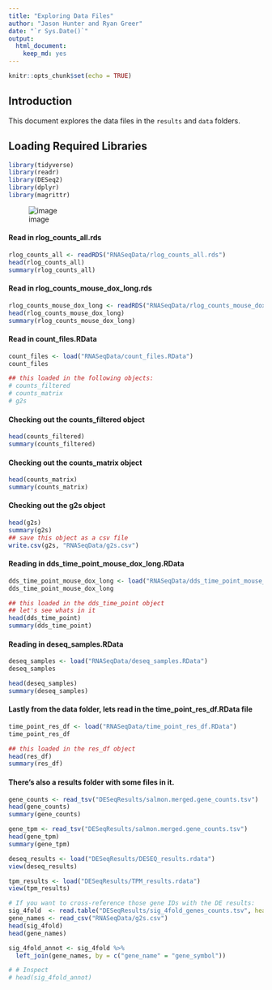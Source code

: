 ```yaml
---
title: "Exploring Data Files"
author: "Jason Hunter and Ryan Greer"
date: "`r Sys.Date()`"
output: 
  html_document:
    keep_md: yes
---
```


```r
knitr::opts_chunk$set(echo = TRUE)
```

## Introduction

This document explores the data files in the `results` and `data` folders.

## Loading Required Libraries
```r
library(tidyverse)
library(readr)
library(DESeq2)
library(dplyr)
library(magrittr)
```


![image](igvimage.png)

#### Read in rlog_counts_all.rds

```r
rlog_counts_all <- readRDS("RNASeqData/rlog_counts_all.rds")
head(rlog_counts_all)
summary(rlog_counts_all)
```

#### Read in rlog_counts_mouse_dox_long.rds
```r
rlog_counts_mouse_dox_long <- readRDS("RNASeqData/rlog_counts_mouse_dox_long.rds")
head(rlog_counts_mouse_dox_long)
summary(rlog_counts_mouse_dox_long)
```

#### Read in count_files.RData
```r
count_files <- load("RNASeqData/count_files.RData")
count_files

## this loaded in the following objects:
# counts_filtered
# counts_matrix
# g2s
```

#### Checking out the counts_filtered object
```r
head(counts_filtered)
summary(counts_filtered)
```

#### Checking out the counts_matrix object
```r
head(counts_matrix)
summary(counts_matrix)
```

#### Checking out the g2s object
```r
head(g2s)
summary(g2s)
## save this object as a csv file
write.csv(g2s, "RNASeqData/g2s.csv")
```

#### Reading in dds_time_point_mouse_dox_long.RData
```r
dds_time_point_mouse_dox_long <- load("RNASeqData/dds_time_point_mouse_long.RData")
dds_time_point_mouse_dox_long

## this loaded in the dds_time_point object
## let's see whats in it
head(dds_time_point)
summary(dds_time_point)
```

#### Reading in deseq_samples.RData
```r
deseq_samples <- load("RNASeqData/deseq_samples.RData")
deseq_samples

head(deseq_samples)
summary(deseq_samples)
```

#### Lastly from the data folder, lets read in the time_point_res_df.RData file
```r
time_point_res_df <- load("RNASeqData/time_point_res_df.RData")
time_point_res_df

## this loaded in the res_df object
head(res_df)
summary(res_df)
```

#### There's also a results folder with some files in it.
```r
gene_counts <- read_tsv("DESeqResults/salmon.merged.gene_counts.tsv")
head(gene_counts)
summary(gene_counts)
```

```r
gene_tpm <- read_tsv("DESeqResults/salmon.merged.gene_counts.tsv")
head(gene_tpm)
summary(gene_tpm)
```

```r
deseq_results <- load("DESeqResults/DESEQ_results.rdata")
view(deseq_results)
```

```r
tpm_results <- load("DESeqResults/TPM_results.rdata")
view(tpm_results)
```

```r
# If you want to cross-reference those gene IDs with the DE results:
sig_4fold  <- read.table("DESeqResults/sig_4fold_genes_counts.tsv", header = TRUE, sep = "\t", stringsAsFactors = FALSE)
gene_names <- read_csv("RNASeqData/g2s.csv")
head(sig_4fold)
head(gene_names)

sig_4fold_annot <- sig_4fold %>%
  left_join(gene_names, by = c("gene_name" = "gene_symbol"))

# # Inspect
# head(sig_4fold_annot)
```


